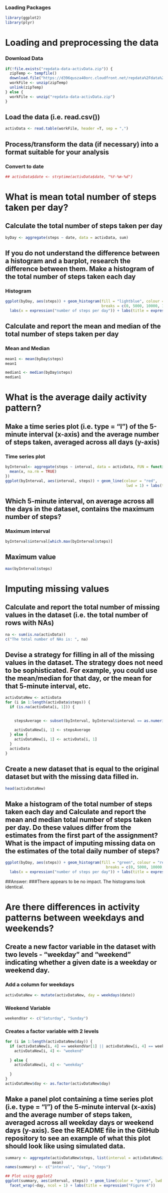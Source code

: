 ### Loading Packages
```r
library(ggplot2)
library(plyr)
```

# Loading and preprocessing the data
### Download Data
```r
if(!file.exists("repdata-data-activData.zip")) {
  zipTemp <- tempfile()
  download.file("https://d396qusza40orc.cloudfront.net/repdata%2Fdata%2Factivity.zip",zipTemp)
  workFile <- unzip(zipTemp)
  unlink(zipTemp)
} else {
  workFile <- unzip("repdata-data-activData.zip")
}
```

## Load the data (i.e. read.csv())
```r
activData <- read.table(workFile, header =T, sep = ",")
```

## Process/transform the data (if necessary) into a format suitable for your analysis
### Convert to date
```r
## activData$date <- strptime(activData$date, "%Y-%m-%d")
```

# What is mean total number of steps taken per day?
## Calculate the total number of steps taken per day
```r
byDay <- aggregate(steps ~ date, data = activData, sum)
```

## If you do not understand the difference between a histogram and a barplot, research the difference between them. Make a histogram of the total number of steps taken each day
### Histogram
```r
ggplot(byDay, aes(steps)) + geom_histogram(fill = "lightblue", colour = "green",
                                           breaks = c(0, 5000, 10000, 15000, 20000, 25000)) + labs(y = expression("frequency")) + 
  labs(x = expression("number of steps per day")) + labs(title = expression("Figure 1"))
```

## Calculate and report the mean and median of the total number of steps taken per day
### Mean and Median
```r
mean1 <- mean(byDay$steps)
mean1

median1 <- median(byDay$steps)
median1
```

# What is the average daily activity pattern?
## Make a time series plot (i.e. type = "l") of the 5-minute interval (x-axis) and the average number of steps taken, averaged across all days (y-axis)
### Time series plot
```r
byInterval<- aggregate(steps ~ interval, data = activData, FUN = function(x) {
  mean(x, na.rm = TRUE)
})
ggplot(byInterval, aes(interval, steps)) + geom_line(colour = "red", 
                                                      lwd = 1) + labs(title = expression("Figure 2"))
```

## Which 5-minute interval, on average across all the days in the dataset, contains the maximum number of steps?
### Maximum interval
```r
byInterval$interval[which.max(byInterval$steps)]
```

## Maximum value
```r
max(byInterval$steps)
```

# Imputing missing values
## Calculate and report the total number of missing values in the dataset (i.e. the total number of rows with NAs)
```r
na <- sum(is.na(activData))
c("The total number of NAs is: ", na)
```


## Devise a strategy for filling in all of the missing values in the dataset. The strategy does not need to be sophisticated. For example, you could use the mean/median for that day, or the mean for that 5-minute interval, etc.
```r
activDataNew <- activData
for (i in 1:length(activData$steps)) {
  if (is.na(activData[i, 1])) {
    

    stepsAverage <- subset(byInterval, byInterval$interval == as.numeric(activData[i, 3]))$steps
    
    activDataNew[i, 1] <- stepsAverage
  } else {
    activDataNew[i, 1] <- activData[i, 1]
  }
  activData
}
```

## Create a new dataset that is equal to the original dataset but with the missing data filled in.
```r
head(activDataNew)
```

## Make a histogram of the total number of steps taken each day and Calculate and report the mean and median total number of steps taken per day. Do these values differ from the estimates from the first part of the assignment? What is the impact of imputing missing data on the estimates of the total daily number of steps?
```r
ggplot(byDay, aes(steps)) + geom_histogram(fill = "green", colour = "red", 
                                             breaks = c(0, 5000, 10000, 15000, 20000, 25000)) + labs(y = expression("frequency")) + 
  labs(x = expression("number of steps per day")) + labs(title = expression("Figure 3"))
```
##Answer:
###There appears to be no impact. The histograms look identical.

# Are there differences in activity patterns between weekdays and weekends?

## Create a new factor variable in the dataset with two levels - "weekday" and "weekend" indicating whether a given date is a weekday or weekend day.
### Add a column for weekdays
```r
activDataNew <- mutate(activDataNew, day = weekdays(date))
```

### Weekend Variable
```r
weekendVar <- c("Saturday", "Sunday")
```

### Creates a factor variable with 2 levels
```r
for (i in 1:length(activDataNew$day)) {
  if (activDataNew[i, 4] == weekendVar[1] || activDataNew[i, 4] == weekendVar[2] ) {
    activDataNew[i, 4] <- "weekend"
    
  } else {
    activDataNew[i, 4] <- "weekday"
    
  }
}
activDataNew$day <- as.factor(activDataNew$day)
```



## Make a panel plot containing a time series plot (i.e. type = "l") of the 5-minute interval (x-axis) and the average number of steps taken, averaged across all weekday days or weekend days (y-axis). See the README file in the GitHub repository to see an example of what this plot should look like using simulated data.
```r
summary <- aggregate(activDataNew$steps, list(interval = activDataNew$interval, day = activDataNew$day), 
                     mean)
names(summary) <- c("interval", "day", "steps")

## Plot using ggplot2
ggplot(summary, aes(interval, steps)) + geom_line(color = "green", lwd = 1) + 
  facet_wrap(~day, ncol = 1) + labs(title = expression("Figure 4"))
```
